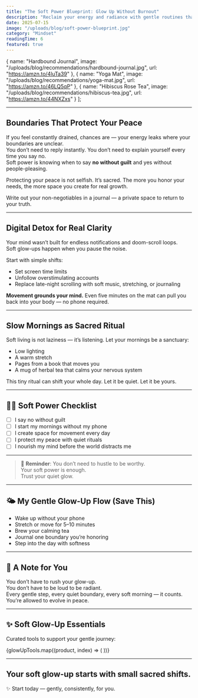 ```yaml
---
title: "The Soft Power Blueprint: Glow Up Without Burnout"
description: "Reclaim your energy and radiance with gentle routines that protect your peace and elevate your glow — without the hustle."
date: 2025-07-15
image: "/uploads/blog/soft-power-blueprint.jpg"
category: "Mindset"
readingTime: 6
featured: true
---
```



  {
    name: "Hardbound Journal",
    image: "/uploads/blog/recommendations/hardbound-journal.jpg",
    url: "https://amzn.to/4luTa39"
  },
  {
    name: "Yoga Mat",
    image: "/uploads/blog/recommendations/yoga-mat.jpg",
    url: "https://amzn.to/46LQ5qP"
  },
  {
    name: "Hibiscus Rose Tea",
    image: "/uploads/blog/recommendations/hibiscus-tea.jpg",
    url: "https://amzn.to/44NXZxs"
  }
];

---

## Boundaries That Protect Your Peace

If you feel constantly drained, chances are — your energy leaks where your boundaries are unclear.  
You don’t need to reply instantly. You don’t need to explain yourself every time you say no.  
Soft power is knowing when to say **no without guilt** and yes without people-pleasing.

Protecting your peace is not selfish. It’s sacred. The more you honor your needs, the more space you create for real growth.

Write out your non-negotiables in a journal — a private space to return to your truth.

---

## Digital Detox for Real Clarity

Your mind wasn’t built for endless notifications and doom-scroll loops.  
Soft glow-ups happen when you pause the noise.

Start with simple shifts:
- Set screen time limits  
- Unfollow overstimulating accounts  
- Replace late-night scrolling with soft music, stretching, or journaling

**Movement grounds your mind.** Even five minutes on the mat can pull you back into your body — no phone required.

---

## Slow Mornings as Sacred Ritual

Soft living is not laziness — it’s listening. Let your mornings be a sanctuary:
- Low lighting  
- A warm stretch  
- Pages from a book that moves you  
- A mug of herbal tea that calms your nervous system  

This tiny ritual can shift your whole day. Let it be quiet. Let it be yours.

---

## 🧘‍♀️ Soft Power Checklist

- ☐ I say no without guilt  
- ☐ I start my mornings without my phone  
- ☐ I create space for movement every day  
- ☐ I protect my peace with quiet rituals  
- ☐ I nourish my mind before the world distracts me  

---

> 🌿 **Reminder**: You don’t need to hustle to be worthy.  
> Your soft power is enough.  
> Trust your quiet glow.  

---

## 🌤️ My Gentle Glow-Up Flow (Save This)

- Wake up without your phone  
- Stretch or move for 5–10 minutes  
- Brew your calming tea  
- Journal one boundary you’re honoring  
- Step into the day with softness  

---

## 💌 A Note for You

You don’t have to rush your glow-up.  
You don’t have to be loud to be radiant.  
Every gentle step, every quiet boundary, every soft morning — it counts.  
You’re allowed to evolve in peace.

---

## ✨ Soft Glow-Up Essentials

Curated tools to support your gentle journey:

<div class="overflow-x-auto no-scrollbar">
  <div class="flex gap-4 p-0 m-0">
    {glowUpTools.map((product, index) => (
      <ProductCard
        key={index}
        name={product.name}
        image={product.image}
        url={product.url}
      />
    ))}
  </div>
</div>

---

## Your soft glow-up starts with small sacred shifts.

✨ Start today — gently, consistently, for you.
